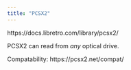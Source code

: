 ```yaml
---
title: "PCSX2"
---
```


https://docs.libretro.com/library/pcsx2/

PCSX2 can read from *any* optical drive.

Compatability: https://pcsx2.net/compat/
